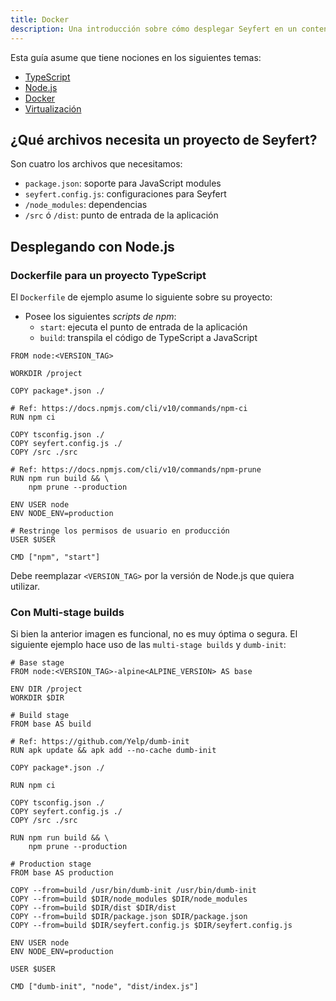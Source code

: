 ---
title: Docker
description: Una introducción sobre cómo desplegar Seyfert en un contenedor de Docker
---

Esta guía asume que tiene nociones en los siguientes temas:

- [TypeScript](https://www.typescriptlang.org/)
- [Node.js](https://nodejs.org/en)
- [Docker](https://www.docker.com/)
- [Virtualización](https://es.wikipedia.org/wiki/Virtualizaci%C3%B3n_a_nivel_de_sistema_operativo)

## ¿Qué archivos necesita un proyecto de Seyfert?

Son cuatro los archivos que necesitamos:

- `package.json`: soporte para JavaScript modules
- `seyfert.config.js`: configuraciones para Seyfert
- `/node_modules`: dependencias
- `/src` ó `/dist`: punto de entrada de la aplicación

## Desplegando con Node.js

### Dockerfile para un proyecto TypeScript

El `Dockerfile` de ejemplo asume lo siguiente sobre su proyecto:

- Posee los siguientes *scripts de npm*:
    - `start`: ejecuta el punto de entrada de la aplicación
    - `build`: transpila el código de TypeScript a JavaScript

```docker
FROM node:<VERSION_TAG>

WORKDIR /project

COPY package*.json ./

# Ref: https://docs.npmjs.com/cli/v10/commands/npm-ci
RUN npm ci

COPY tsconfig.json ./
COPY seyfert.config.js ./
COPY /src ./src

# Ref: https://docs.npmjs.com/cli/v10/commands/npm-prune
RUN npm run build && \
    npm prune --production

ENV USER node
ENV NODE_ENV=production

# Restringe los permisos de usuario en producción
USER $USER

CMD ["npm", "start"]
```

Debe reemplazar `<VERSION_TAG>` por la versión de Node.js que quiera utilizar.

### Con Multi-stage builds

Si bien la anterior imagen es funcional, no es muy óptima o segura. El siguiente ejemplo hace uso de las `multi-stage builds` y `dumb-init`:

```docker
# Base stage
FROM node:<VERSION_TAG>-alpine<ALPINE_VERSION> AS base

ENV DIR /project
WORKDIR $DIR

# Build stage
FROM base AS build

# Ref: https://github.com/Yelp/dumb-init
RUN apk update && apk add --no-cache dumb-init

COPY package*.json ./

RUN npm ci

COPY tsconfig.json ./
COPY seyfert.config.js ./
COPY /src ./src

RUN npm run build && \
    npm prune --production

# Production stage
FROM base AS production

COPY --from=build /usr/bin/dumb-init /usr/bin/dumb-init
COPY --from=build $DIR/node_modules $DIR/node_modules
COPY --from=build $DIR/dist $DIR/dist
COPY --from=build $DIR/package.json $DIR/package.json
COPY --from=build $DIR/seyfert.config.js $DIR/seyfert.config.js

ENV USER node
ENV NODE_ENV=production

USER $USER

CMD ["dumb-init", "node", "dist/index.js"]
```